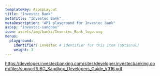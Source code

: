 ```yaml
---
templateKey: AspspLayout
title: "Investec Bank"
metaTitle: "Investec Bank"
metaDescription: "API playground for Investec Bank"
aspsp: "investec-sandbox"
icon: assets/img/banks/Investec_Bank_logo.svg
menus:
  playground: 
    identifier: investec # identifier for this item (optional)
    weight: 3
---
```




https://developer.investecbanking.com/sites/developer.investecbanking.com/files/support/LBG_Sandbox_Developers_Guide_V316.pdf

